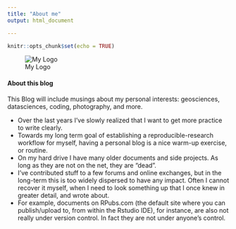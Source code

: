```yaml
---
title: "About me"
output: html_document

---
```


```r
knitr::opts_chunk$set(echo = TRUE)
```

![My Logo](/img/logo-knutbehrends-square-circle.72x72.png)

#### About this blog


This Blog will include musings about my personal interests:  geosciences, datasciences, coding, photography, and more.

- Over the last years I've slowly realized that I want to get more practice to write clearly.
- Towards my long term goal of establishing a reproducible-research workflow for myself, having a personal blog is a nice warm-up exercise, or routine.
- On my hard drive I have many older documents and side projects. As long as they are not on the net, they are "dead".
- I've contributed stuff to a few forums and online exchanges, but in the long-term this is too widely dispersed to have any impact. Often I cannot recover it myself, when I need to look something up that I once knew in greater detail, and wrote about.
- For example, documents on RPubs.com (the default site where you can publish/upload to, from within the Rstudio IDE), for instance, are also not really under version control. In fact they are not under anyone's control.  
 
 